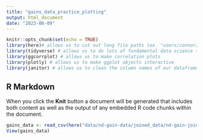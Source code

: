 ```yaml
---
title: "gains_data_practice_plotting"
output: html_document
date: "2023-06-09"
---
```


```r
knitr::opts_chunk$set(echo = TRUE)
library(here)# allows us to cut out long file paths (ex. "users/connor/dowloads/etc")
library(tidyverse) # allows us to do lots of fundamental data science tasks (ex. read_csv)
library(ggcorrplot) # allows us to make correlation plots
library(plotly) # allows us to make ggplot objects interactive
library(janitor) # allows us to clean the column names of our dataframe
```

## R Markdown

When you click the **Knit** button a document will be generated that includes both content as well as the output of any embedded R code chunks within the document.

```r
gains_data <- read_csv(here("data/nd-gain-data/joined_data/nd-gain-joined.csv"))
View(gains_data)
```


```r

```


